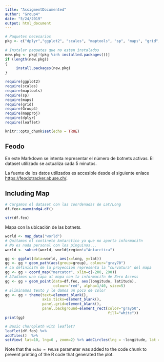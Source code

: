 ```yaml
---
title: "AssigmentDocumented"
author: "Group4"
date: "5/24/2019"
output: html_document
---
```


```r
# Paquetes necesarios
pkg <- c("dplyr","ggplot2", "scales", "maptools", "sp", "maps", "grid", "Group4","mapproj")
 
# Instalar paquetes que no esten instalados
new.pkg <- pkg[!(pkg %in% installed.packages())]
if (length(new.pkg)) 
{
     install.packages(new.pkg)  
}

require(ggplot2)
require(scales)
require(maptools)
require(sp)
require(maps)
require(grid)
require(Group4)
require(mapproj)
require(dplyr)
require(leaflet)
```

```r
knitr::opts_chunk$set(echo = TRUE)
```

## Feodo

En este Markdown se intenta representar el número de botnets activas. El dataset utilizado se actualiza cada 5 minutos.

La fuente de los datos utilizados es accesible desde el siguiente enlace <https://feodotracker.abuse.ch/>.  


## Including Map
```r
# Cargamos el dataset con las coordenadas de Lat/Long
df.feo<-maxmindg4.df()
```
```r
str(df.feo)
```
Mapa con la ubicación de las botnets.
```r
world <- map_data("world")
# Quitamos el continete Antarctico ya que no aporta informaci?n
# No es nada personal con los pinguinos...
world <- subset(world, world$region!="Antarctica")

gg <- ggplot(data=world, aes(x=long, y=lat))
gg <- gg + geom_path(aes(group=group), colour="gray70")
# La definici?n de la proyeccion representa la "curvatura" del mapa
gg <- gg + coord_map("mercator", xlim=c(-200, 200))
# A?adimos una capa al mapa con la informaci?n de Zero Access
gg <- gg + geom_point(data=df.feo, aes(longitude, latitude), 
                      colour="red", alpha=1/40, size=5)
# Eliminamos texto y le damos un poco de color
gg <- gg + theme(text=element_blank(), 
                 axis.ticks=element_blank(),
                 panel.grid=element_blank(),
                 panel.background=element_rect(color="gray50",
                                               fill="white"))
print(gg)

```

```r
# Basic choropleth with leaflet?
leaflet(df.feo) %>%
addTiles()  %>%
setView( lat=10, lng=0 , zoom=2) %>% addCircles(lng = ~longitude, lat = ~latitude)
```
Note that the `echo = FALSE` parameter was added to the code chunk to prevent printing of the R code that generated the plot.
